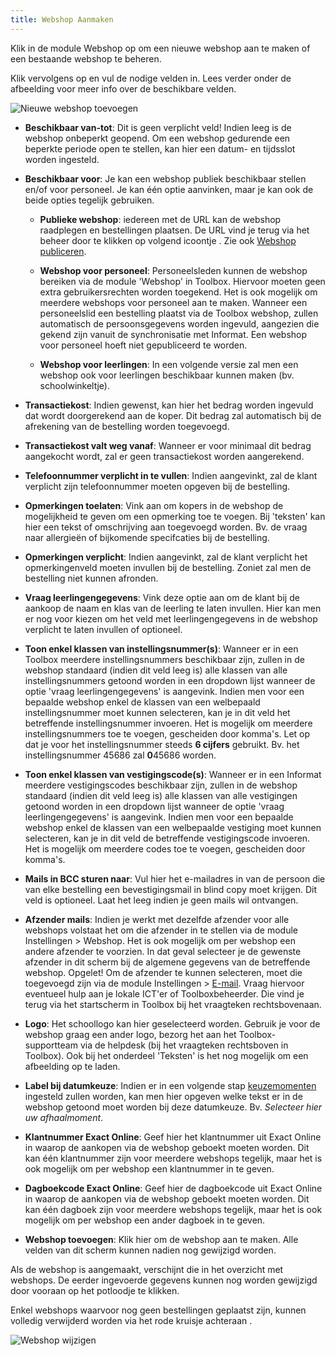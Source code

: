 ```yaml
---
title: Webshop Aanmaken
---
```


Klik in de module Webshop op <LegacyAction img="configure.png" text="beheer" /> om een nieuwe webshop aan te maken of een bestaande webshop te beheren. 

Klik vervolgens op <LegacyAction img="pluscircle.png" text="Nieuwe webshop toevoegen" /> en vul de nodige velden in. Lees verder onder de afbeelding voor meer info over de beschikbare velden. 

![Nieuwe webshop toevoegen](./nieuwe_webshop_aanmaken.PNG)

- **Beschikbaar van-tot**: Dit is geen verplicht veld! Indien leeg is de webshop onbeperkt geopend. Om een webshop gedurende een beperkte periode open te stellen, kan hier een datum- en tijdsslot worden ingesteld. 

- **Beschikbaar voor**: Je kan een webshop publiek beschikbaar stellen en/of voor personeel. Je kan één optie aanvinken, maar je kan ook de beide opties tegelijk gebruiken. 
    - **Publieke webshop**: iedereen met de URL kan de webshop raadplegen en bestellingen plaatsen. De URL vind je terug via het beheer door te klikken op volgend icoontje <LegacyAction img="webshop.png"/>. Zie ook [Webshop publiceren](/webshop/webshop%20publiceren/).

    - **Webshop voor personeel**: Personeelsleden kunnen de webshop bereiken via de module 'Webshop' in Toolbox. Hiervoor moeten geen extra gebruikersrechten worden toegekend. Het is ook mogelijk om meerdere webshops voor personeel aan te maken. Wanneer een personeelslid een bestelling plaatst via de Toolbox webshop, zullen automatisch de persoonsgegevens worden ingevuld, aangezien die gekend zijn vanuit de synchronisatie met Informat. Een webshop voor personeel hoeft niet gepubliceerd te worden. 

    - **Webshop voor leerlingen**: In een volgende versie zal men een webshop ook voor leerlingen beschikbaar kunnen maken (bv. schoolwinkeltje). 

- **Transactiekost**: Indien gewenst, kan hier het bedrag worden ingevuld dat wordt doorgerekend aan de koper. Dit bedrag zal automatisch bij de afrekening van de bestelling worden toegevoegd.

- **Transactiekost valt weg vanaf**: Wanneer er voor minimaal dit bedrag aangekocht wordt, zal er geen transactiekost worden aangerekend. 

- **Telefoonnummer verplicht in te vullen**: Indien aangevinkt, zal de klant verplicht zijn telefoonnummer moeten opgeven bij de bestelling. 

- **Opmerkingen toelaten**: Vink aan om kopers in de webshop de mogelijkheid te geven om een opmerking toe te voegen. Bij 'teksten' kan hier een tekst of omschrijving aan toegevoegd worden. Bv. de vraag naar allergieën of bijkomende specifcaties bij de bestelling. 

- **Opmerkingen verplicht**: Indien aangevinkt, zal de klant verplicht het opmerkingenveld moeten invullen bij de bestelling. Zoniet zal men de bestelling niet kunnen afronden. 

- **Vraag leerlingengegevens**: Vink deze optie aan om de klant bij de aankoop de naam en klas van de leerling te laten invullen. Hier kan men er nog voor kiezen om het veld met leerlingengegevens in de webshop verplicht te laten invullen of optioneel.  

- **Toon enkel klassen van instellingsnummer(s)**: Wanneer er in een Toolbox meerdere instellingsnummers beschikbaar zijn, zullen in de webshop standaard (indien dit veld leeg is) alle klassen van alle instellingsnummers getoond worden in een dropdown lijst wanneer de optie 'vraag leerlingengegevens' is aangevink. Indien men voor een bepaalde webshop enkel de klassen van een welbepaald instellingsnummer moet kunnen selecteren, kan je in dit veld het betreffende instellingsnummer invoeren. Het is mogelijk om meerdere instellingsnummers toe te voegen, gescheiden door komma's. Let op dat je voor het instellingsnummer steeds **6 cijfers** gebruikt. Bv. het instellingsnummer 45686 zal **0**45686 worden.

- **Toon enkel klassen van vestigingscode(s)**: Wanneer er in een Informat meerdere vestigingscodes beschikbaar zijn, zullen in de webshop standaard (indien dit veld leeg is) alle klassen van alle vestigingen getoond worden in een dropdown lijst wanneer de optie 'vraag leerlingengegevens' is aangevink. Indien men voor een bepaalde webshop enkel de klassen van een welbepaalde vestiging moet kunnen selecteren, kan je in dit veld de betreffende vestigingscode invoeren. Het is mogelijk om meerdere codes toe te voegen, gescheiden door komma's. 

- **Mails in BCC sturen naar**: Vul hier het e-mailadres in van de persoon die van elke bestelling een bevestigingsmail in blind copy moet krijgen. Dit veld is optioneel. Laat het leeg indien je geen mails wil ontvangen. 

- **Afzender mails**: Indien je werkt met dezelfde afzender voor alle webshops volstaat het om die afzender in te stellen via de module Instellingen > Webshop. Het is ook mogelijk om per webshop een andere afzender te voorzien. In dat geval selecteer je de gewenste afzender in dit scherm bij de algemene gegevens van de betreffende webshop. Opgelet! Om de afzender te kunnen selecteren, moet die toegevoegd zijn via de module Instellingen > [E-mail](/e-mail). Vraag hiervoor eventueel hulp aan je lokale ICT'er of Toolboxbeheerder. Die vind je terug via het startscherm in Toolbox bij het vraagteken rechtsbovenaan.      

- **Logo**: Het schoollogo kan hier geselecteerd worden. Gebruik je voor de webshop graag een ander logo, bezorg het aan het Toolbox-supportteam via de helpdesk (bij het vraagteken rechtsboven in Toolbox). Ook bij het onderdeel 'Teksten' is het nog mogelijk om een afbeelding op te laden. 

- **Label bij datumkeuze**: Indien er in een volgende stap [keuzemomenten](/webshop/keuzedatums_of_uren_instellen/) ingesteld zullen worden, kan men hier opgeven welke tekst er in de webshop getoond moet worden bij deze datumkeuze. Bv. *Selecteer hier uw afhaalmoment*. 

- **Klantnummer Exact Online**: Geef hier het klantnummer uit Exact Online in waarop de aankopen via de webshop geboekt moeten worden. Dit kan één klantnummer zijn voor meerdere webshops tegelijk, maar het is ook mogelijk om per webshop een klantnummer in te geven.  

- **Dagboekcode Exact Online**: Geef hier de dagboekcode uit Exact Online in waarop de aankopen via de webshop geboekt moeten worden. Dit kan één dagboek zijn voor meerdere webshops tegelijk, maar het is ook mogelijk om per webshop een ander dagboek in te geven. 

- **Webshop toevoegen**: Klik hier om de webshop aan te maken. Alle velden van dit scherm kunnen nadien nog gewijzigd worden. 

Als de webshop is aangemaakt, verschijnt die in het overzicht met webshops. De eerder ingevoerde gegevens kunnen nog worden gewijzigd door vooraan op het potloodje <LegacyAction img="potlood2.png"/>te klikken. 

Enkel webshops waarvoor nog geen bestellingen geplaatst zijn, kunnen volledig verwijderd worden via het rode kruisje achteraan <LegacyAction img="remove.png"/>.

![Webshop wijzigen](./webshop_wijzigen.png)